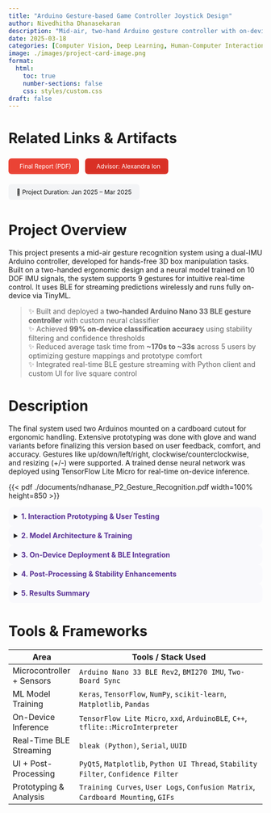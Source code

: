 ```yaml
---
title: "Arduino Gesture-based Game Controller Joystick Design"
author: Nivedhitha Dhanasekaran
description: "Mid-air, two-hand Arduino gesture controller with on-device neural inference and BLE-based wireless control for 3D interaction"
date: 2025-03-18
categories: [Computer Vision, Deep Learning, Human-Computer Interaction, Machine Learning System, On-Device AI, Signal Processing, UI/UX]
image: ./images/project-card-image.png
format:
  html:
    toc: true
    number-sections: false
    css: styles/custom.css
draft: false
---
```


# Related Links & Artifacts

<div style="display: flex; flex-wrap: wrap; gap: 0.75rem; margin-top: 1rem; font-size: 0.85em;">

  <a href="./documents/ndhanase_P2_Gesture_Recognition.pdf" target="_blank" style="background-color:#ea4335; color:white; padding:8px 16px; border-radius:6px; text-decoration:none;"><i class="bi bi-file-earmark-text" style="margin-right:6px;"></i>Final Report (PDF)</a>

  <a href="https://hcii.cmu.edu/people/alexandra-ion" target="_blank" style="background-color:#d93025; color:white; padding:8px 16px; border-radius:6px; text-decoration:none;"><i class="bi bi-person-lines-fill" style="margin-right:6px;"></i>Advisor: Alexandra Ion</a>

  <span style="background-color:#f3f4f6; color:#111; padding:8px 16px; border-radius:6px;">📅 Project Duration: Jan 2025 – Mar 2025</span>

</div>

# Project Overview

This project presents a mid-air gesture recognition system using a dual-IMU Arduino controller, developed for hands-free 3D box manipulation tasks. Built on a two-handed ergonomic design and a neural model trained on 10 DOF IMU signals, the system supports 9 gestures for intuitive real-time control. It uses BLE for streaming predictions wirelessly and runs fully on-device via TinyML.

> ✨ Built and deployed a **two-handed Arduino Nano 33 BLE gesture controller** with custom neural classifier  
> ✨ Achieved **99% on-device classification accuracy** using stability filtering and confidence thresholds  
> ✨ Reduced average task time from **~170s to ~33s** across 5 users by optimizing gesture mappings and prototype comfort  
> ✨ Integrated real-time BLE gesture streaming with Python client and custom UI for live square control  

# Description

The final system used two Arduinos mounted on a cardboard cutout for ergonomic handling. Extensive prototyping was done with glove and wand variants before finalizing this version based on user feedback, comfort, and accuracy. Gestures like up/down/left/right, clockwise/counterclockwise, and resizing (+/-) were supported. A trained dense neural network was deployed using TensorFlow Lite Micro for real-time on-device inference.

{{< pdf ./documents/ndhanase_P2_Gesture_Recognition.pdf width=100% height=850 >}}

<details style="background-color:#f9f9fc; border-radius:10px; padding:0.75em;"><summary><span style="color:#593196;"><b>1. Interaction Prototyping & User Testing</b></span></summary>

- Compared 3 form factors: wand, glove, and dual-hand controller  
- Final prototype mounted on cardboard for comfort and stability  
- Gesture sets included static poses, flicks, and rotation gestures  
- Tested across 5 users for timing, fatigue, and prediction stability  
- Final task averaged ~33s vs ~170s for initial glove/wand variants  

</details>

<details style="background-color:#f9f9fc; border-radius:10px; padding:0.75em;"><summary><span style="color:#593196;"><b>2. Model Architecture & Training</b></span></summary>

- Trained a feed-forward dense neural network (ReLU activations) on 50×12 time-series windows  
- Collected balanced gesture data with capped 1-minute recordings per class  
- Evaluated confusion matrices, training/validation curves, and misclassification overlap  
- Accuracy peaked at 99% on-device due to clean data, axis separation, and class balancing  
- Model exported to `.tflite` for microcontroller deployment  

</details>

<details style="background-color:#f9f9fc; border-radius:10px; padding:0.75em;"><summary><span style="color:#593196;"><b>3. On-Device Deployment & BLE Integration</b></span></summary>

- Deployed the `.tflite` model on Arduino Nano 33 BLE Rev2 using TFLite Micro  
- Used `xxd` to convert model into a C byte array  
- Real-time inference pipeline: IMU → buffer → model → BLE transmission  
- Bluetooth client built in Python using `bleak` library  
- Enabled mobile, power bank–driven untethered usage  

</details>

<details style="background-color:#f9f9fc; border-radius:10px; padding:0.75em;"><summary><span style="color:#593196;"><b>4. Post-Processing & Stability Enhancements</b></span></summary>

- Confidence thresholding (≥ 0.95) filtered noisy predictions  
- Added a 20-frame stability window to trigger sensitive gestures like `+`, `-`, CW, CCW  
- Remapped axes for rotation to reduce overlap with movement controls  
- Dynamic gestures (flicks) improved intuitiveness over static poses  

</details>

<details style="background-color:#f9f9fc; border-radius:10px; padding:0.75em;"><summary><span style="color:#593196;"><b>5. Results Summary</b></span></summary>

- **Task time** reduced from ~170s (glove) and ~146s (wand) to **~33s** in final version  
- **Accuracy:** 99% on-device with filtered predictions  
- **Error rate:** Near-zero for all users after filtering  
- **User feedback:** Positive on cardboard comfort, flick gesture intuitiveness, and UI responsiveness  

</details>

# Tools & Frameworks

| Area                          | Tools / Stack Used                                                                 |
|-------------------------------|-------------------------------------------------------------------------------------|
| Microcontroller + Sensors     | `Arduino Nano 33 BLE Rev2`, `BMI270 IMU`, `Two-Board Sync`                         |
| ML Model Training             | `Keras`, `TensorFlow`, `NumPy`, `scikit-learn`, `Matplotlib`, `Pandas`             |
| On-Device Inference           | `TensorFlow Lite Micro`, `xxd`, `ArduinoBLE`, `C++`, `tflite::MicroInterpreter`    |
| Real-Time BLE Streaming       | `bleak (Python)`, `Serial`, `UUID`       |
| UI + Post-Processing          | `PyQt5`, `Matplotlib`, `Python UI Thread`, `Stability Filter`, `Confidence Filter` |
| Prototyping & Analysis        | `Training Curves`, `User Logs`, `Confusion Matrix`, `Cardboard Mounting`, `GIFs`  |
